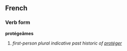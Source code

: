 ==French==
===Verb form===
'''protégeâmes'''

# ''first-person plural indicative past historic of [[protéger]]''